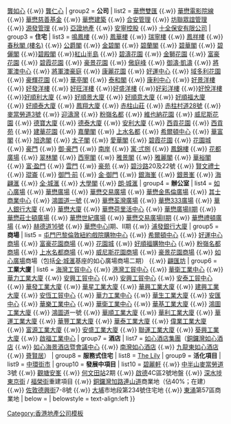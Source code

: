 {{Navbox
| title  = [[華懋集團]]
| navbar = 
| name   = 華懋集團
| image  = 
| group1 = '''人物'''
| list1  = [[王德輝]] {{.w}} [[龔如心]] {{.w}} [[龔仁心]]
| group2 = '''公司'''
| list2  = [[華懋雙匯（集團）實業有限公司|華懋雙匯]] {{.w}}  [[華懋電影院線]] {{.w}} [[華懋慈善基金]] {{.w}} [[華懋建築]] {{.w}} [[合安管理]] {{.w}} [[坊聯眾誼管理]] {{.w}} [[源發管理]] {{.w}} [[亞證地產]] {{.w}} [[安寧控股]] {{.w}} [[十全保安有限公司]]
| group3 = '''住宅'''
| list3  = [[鳴鳳樓]] {{.w}} [[鳳華樓]] {{.w}} [[瑞寧樓]] {{.w}} [[鳳祥樓]] {{.w}} [[春秋閣 (樓名)]] {{.w}} [[公爵閣]] {{.w}} [[金碧閣]] {{.w}} [[碧蘭閣]] {{.w}} [[碧華閣]] {{.w}} [[碧儷閣]] {{.w}}[[碧殿閣]] {{.w}}[[紅山半島]] {{.w}} [[碧濤花園]] {{.w}} [[金獅花園]] {{.w}} [[富豪花園]] {{.w}} [[碧霞花園]] {{.w}} [[豪景花園]] {{.w}} [[傲庭峰]] {{.w}} [[御濤·凱濤]] {{.w}} [[將軍澳中心]] {{.w}} [[將軍澳豪庭]] {{.w}} [[康麗花園]] {{.w}} [[好運中心]] {{.w}} [[域多利花園]] {{.w}} [[豪輝花園]] {{.w}} [[華亭閣]] {{.w}} [[泰和閣]] {{.w}} [[康利中心]] {{.w}} [[好景洋樓]] {{.w}} [[好發洋樓]] {{.w}}  [[好旺洋樓]] {{.w}}[[好盛洋樓]] {{.w}}[[好彩洋樓]] {{.w}}[[好悅洋樓]] {{.w}}[[好順利大廈]] {{.w}} [[好順景大廈]] {{.w}} [[好順意大廈]] {{.w}} [[好順福大廈]] {{.w}} [[好順泰大廈]] {{.w}} [[鳳翔大廈]] {{.w}} [[赤柱山莊]] {{.w}} [[赤柱村道28號]] {{.w}} [[麥當勞道3號]] {{.w}} [[迎濤灣]] {{.w}} [[粉嶺名都]] {{.w}} [[維也納花園]] {{.w}} [[威尼斯花園]] {{.w}} [[德寶大廈]] {{.w}} [[德泰大廈]] {{.w}} [[安利大廈]] {{.w}} [[西貢花園]] {{.w}} [[西貢苑]] {{.w}} [[建華花園]] {{.w}} [[嘉蘭閣]] {{.w}} [[上水名都]] {{.w}} [[希爾頓中心]] {{.w}} [[華富閣]] {{.w}} [[旭逸閣]] {{.w}} [[太子閣]] {{.w}} [[愛華閣]] {{.w}} [[碧霞花園]] {{.w}} [[花園城]] {{.w}} [[豪門 (住宅)|豪門]] {{.w}} [[御·豪門]] {{.w}} [[南岸 (香港)|南岸]] {{.w}} [[寓·弍捌]] {{.w}} [[鳳錦樓]] {{.w}} [[花都廣場]] {{.w}} [[翠林閣]] {{.w}} [[西寧閣]] {{.w}} [[雅景閣]] {{.w}} [[雅麗閣]] {{.w}} [[華裕閣]] {{.w}} [[富·盈門]] {{.w}} [[雲門 (香港)|雲門]] {{.w}} [[豪苑]] {{.w}} [[碧沙路]]20及22號 {{.w}} [[賢文禮士]] {{.w}} [[琨崙]] {{.w}} [[御門·前]] {{.w}} [[金·御門]] {{.w}} [[銀海峯]] {{.w}} [[銀景峯]] {{.w}} [[海翩滙]] {{.w}} [[全·城滙]] {{.w}} [[大學閣]] {{.w}} [[朗·城滙]]
| group4 = '''辦公室''' 
| list4  = [[如心廣場]] {{.w}} [[華懋廣場]] {{.w}} [[華懋交易廣場]] {{.w}} [[華懋金馬倫廣場]] {{.w}} [[其士商業中心]] {{.w}} [[鴻圖道一號]] {{.w}} [[華懋荃灣廣場]] {{.w}} [[華懋333廣場]] {{.w}} [[華人銀行大廈]] {{.w}} [[華懋大廈]] {{.w}} [[華懋荷里活中心]] {{.w}} [[華懋廣場II期]] {{.w}} [[華懋莊士頓廣場]] {{.w}} [[華懋世紀廣場]] {{.w}} [[華懋交易廣場II期]] {{.w}} [[華懋禮頓廣場]] {{.w}} [[赫德道16號]] {{.w}} [[華懋中心]]I期、II期 {{.w}} [[浦發銀行大廈]]
| group5 = '''商場'''
| list5  = [[屯門巴黎倫敦紐約戲院購物中心]] {{.w}} [[希爾頓中心]] {{.w}} [[好運中心商場]] {{.w}} [[富豪花園商場]] {{.w}} [[花園城]] {{.w}} [[好順福大廈#商場|好順福購物中心]] {{.w}} [[粉嶺]][[名都商場]] {{.w}} [[上水]][[名都商場]] {{.w}} [[威尼斯花園商場]] {{.w}} [[豪景花園商場]] {{.w}} [[如心廣場]]商場（包括[[全·城滙]]基座的如心廣場商場二期） {{.w}} [[海翩滙#商場|翩匯坊]]
| group6 = '''工業大廈'''
| list6  = [[海灣工貿中心]] {{.w}} [[港灣工貿中心]] {{.w}} [[華衛工業中心]] {{.w}} [[華力工業大廈]] {{.w}} [[安興工貿中心]] {{.w}} [[安興工貿中心]] {{.w}} [[安泰工貿中心]] {{.w}} [[華發工業大廈]] {{.w}} [[華星工業大廈]] {{.w}} [[華興工業大廈]] {{.w}} [[建興工業大廈]] {{.w}} [[安恆工貿中心]] {{.w}} [[華力工業中心]] {{.w}} [[華生工業大廈]] {{.w}} [[安匯中心]] {{.w}} [[華樂工業中心]] {{.w}} [[華衛工業中心]] {{.w}} [[華基工業大廈]] {{.w}} [[鴻圖工業大廈]] {{.w}} [[鴻圖道]]一號 {{.w}} [[華順工業大廈]] {{.w}} [[華利工業大廈]] {{.w}} [[華運工業大廈]] {{.w}} [[華豐工業大廈]] {{.w}} [[華泰工業大廈]] {{.w}} [[偉業工業大廈]] {{.w}} [[富源工業大廈]] {{.w}} [[安盛工業大廈]] {{.w}} [[聯運工業大廈]] {{.w}} [[葵興工業大廈]] {{.w}} [[啟福工業中心]]
| group7 = '''酒店'''
| list7  = [[如心酒店集團]]（[[銅鑼灣如心酒店]] {{.w}} [[如心海景酒店暨會議中心]] {{.w}} [[南灣如心酒店]] {{.w}} [[九龍東如心酒店]] {{.w}} [[薈賢居]]）
| group8 = '''服務式住宅'''
| list8  = [[The Lily]]
| group9 = '''活化項目'''
| list9  = [[中環街市]]
| group10 = '''發展中項目'''
| list10  = [[碧麗軒]] {{.w}} [[中半山]][[麥當勞道]]3號 {{.w}} [[觀塘]][[安峯]] {{.w}} [[何文田站]]2期 {{.w}} [[啟德]]4C區2號地盤 {{.w}} [[深水埗]][[東京街]] / [[福榮街]]重建項目 {{.w}} [[銅鑼灣]][[加路連山道]]商業地（佔40%；在建） {{.w}} [[佐敦]][[德興街]]7-8號 {{.w}} [[大埔]]市地段第234號住宅地 {{.w}} [[東涌]]第57區商業地
| below  = 
| belowstyle = text-align:left
}}
<noinclude>
[[Category:香港地產公司模板]]
</noinclude>